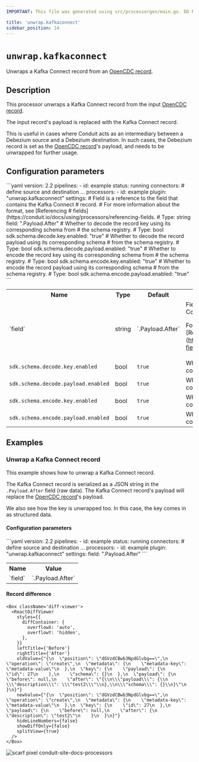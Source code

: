 ```yaml
---
IMPORTANT: This file was generated using src/processorgen/main.go. DO NOT EDIT.

title: 'unwrap.kafkaconnect'
sidebar_position: 14
---
```



# `unwrap.kafkaconnect`

Unwraps a Kafka Connect record from an [OpenCDC record](https://conduit.io/docs/using/opencdc-record).

## Description

This processor unwraps a Kafka Connect record from the input [OpenCDC record](https://conduit.io/docs/using/opencdc-record).

The input record's payload is replaced with the Kafka Connect record.

This is useful in cases where Conduit acts as an intermediary between a Debezium source and a Debezium destination. 
In such cases, the Debezium record is set as the [OpenCDC record](https://conduit.io/docs/using/opencdc-record)'s payload, and needs to be unwrapped for further usage.

## Configuration parameters

<Tabs groupId="config-params">
  <TabItem value="yaml" label="YAML">
```yaml
version: 2.2
pipelines:
  - id: example
    status: running
    connectors:
      # define source and destination ...
    processors:
      - id: example
        plugin: "unwrap.kafkaconnect"
        settings:
          # Field is a reference to the field that contains the Kafka Connect
          # record.
          # For more information about the format, see [Referencing
          # fields](https://conduit.io/docs/using/processors/referencing-fields.
          # Type: string
          field: ".Payload.After"
          # Whether to decode the record key using its corresponding schema from
          # the schema registry.
          # Type: bool
          sdk.schema.decode.key.enabled: "true"
          # Whether to decode the record payload using its corresponding schema
          # from the schema registry.
          # Type: bool
          sdk.schema.decode.payload.enabled: "true"
          # Whether to encode the record key using its corresponding schema from
          # the schema registry.
          # Type: bool
          sdk.schema.encode.key.enabled: "true"
          # Whether to encode the record payload using its corresponding schema
          # from the schema registry.
          # Type: bool
          sdk.schema.encode.payload.enabled: "true"
```
  </TabItem>
  <TabItem value="table" label="Table">
  <table class="no-margin-table">
      <tr>
        <th>Name</th>
        <th>Type</th>
        <th>Default</th>
        <th>Description</th>
      </tr>
      <tr>
        <td>`field`</td>
        <td>string</td>
        <td>`.Payload.After`</td>
        <td>
  Field is a reference to the field that contains the Kafka Connect record.

For more information about the format, see [Referencing fields](https://conduit.io/docs/using/processors/referencing-fields.
        </td>
      </tr>
      <tr>
        <td>`sdk.schema.decode.key.enabled`</td>
        <td>bool</td>
        <td>`true`</td>
        <td>
  Whether to decode the record key using its corresponding schema from the schema registry.
        </td>
      </tr>
      <tr>
        <td>`sdk.schema.decode.payload.enabled`</td>
        <td>bool</td>
        <td>`true`</td>
        <td>
  Whether to decode the record payload using its corresponding schema from the schema registry.
        </td>
      </tr>
      <tr>
        <td>`sdk.schema.encode.key.enabled`</td>
        <td>bool</td>
        <td>`true`</td>
        <td>
  Whether to encode the record key using its corresponding schema from the schema registry.
        </td>
      </tr>
      <tr>
        <td>`sdk.schema.encode.payload.enabled`</td>
        <td>bool</td>
        <td>`true`</td>
        <td>
  Whether to encode the record payload using its corresponding schema from the schema registry.
        </td>
      </tr>
    </table>
  </TabItem>
</Tabs>

## Examples

### Unwrap a Kafka Connect record

This example shows how to unwrap a Kafka Connect record.

The Kafka Connect record is serialized as a JSON string in the `.Payload.After` field (raw data).
The Kafka Connect record's payload will replace the [OpenCDC record](https://conduit.io/docs/using/opencdc-record)'s payload.

We also see how the key is unwrapped too. In this case, the key comes in as structured data.

#### Configuration parameters

<Tabs groupId="config-params">
  <TabItem value="yaml" label="YAML">
```yaml
version: 2.2
pipelines:
  - id: example
    status: running
    connectors:
      # define source and destination ...
    processors:
      - id: example
        plugin: "unwrap.kafkaconnect"
        settings:
          field: ".Payload.After"
```
  </TabItem>
  <TabItem value="table" label="Table">
  <table class="no-margin-table">
      <tr>
        <th>Name</th>
        <th>Value</th>
      </tr>
      <tr>
        <td>`field`</td>
        <td>`.Payload.After`</td>
      </tr>
    </table>
  </TabItem>
</Tabs>

#### Record difference

```mdx-code-block
<Box className='diff-viewer'>
  <ReactDiffViewer
    styles={{
      diffContainer: {
        overflowX: 'auto',
        overflowY: 'hidden',
      },
    }}
    leftTitle={'Before'}
    rightTitle={'After'}
    oldValue={"{\n  \"position\": \"dGVzdCBwb3NpdGlvbg==\",\n  \"operation\": \"create\",\n  \"metadata\": {\n    \"metadata-key\": \"metadata-value\"\n  },\n  \"key\": {\n    \"payload\": {\n      \"id\": 27\n    },\n    \"schema\": {}\n  },\n  \"payload\": {\n    \"before\": null,\n    \"after\": \"{\\n\\\"payload\\\": {\\n  \\\"description\\\": \\\"test2\\\"\\n},\\n\\\"schema\\\": {}\\n}\"\n  }\n}"}
    newValue={"{\n  \"position\": \"dGVzdCBwb3NpdGlvbg==\",\n  \"operation\": \"create\",\n  \"metadata\": {\n    \"metadata-key\": \"metadata-value\"\n  },\n  \"key\": {\n    \"id\": 27\n  },\n  \"payload\": {\n    \"before\": null,\n    \"after\": {\n      \"description\": \"test2\"\n    }\n  }\n}"}
    hideLineNumbers={false}
    showDiffOnly={false}
    splitView={true}
  />
</Box>
```



![scarf pixel conduit-site-docs-processors](https://static.scarf.sh/a.png?x-pxid=33ce4d9e-1948-4cab-846a-7e6cd33b8cae)